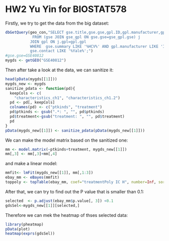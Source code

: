 HW2 Yu Yin for BIOSTAT578
========================================================
Firstly, we try to get the data from the big dataset:

```r
dbGetQuery(geo_con,"SELECT gse.title,gse.gse,gpl.ID,gpl.manufacturer,gpl.description
            FROM (gse JOIN gse_gpl ON gse.gse=gse_gpl.gse) j 
           JOIN gpl ON j.gpl=gpl.gpl 
           WHERE  gse.summary LIKE '%HCV%' AND gpl.manufacturer LIKE 'Illumina%' AND 
           gse.contact LIKE '%Yale%';")
#gse.gse=GSE40812
mygds <- getGEO("GSE40812")
```

Then after take a look at the data, we can sanitize it:

```r
head(pData(mygds[[1]]))
mygds_new <- mygds
sanitize_pdata <- function(pd){
  keepCols <- c(
    "characteristics_ch1", "characteristics_ch1.2")
  pd <- pd[, keepCols]
  colnames(pd) <- c("ptkinds", "treatment")
  pd$ptkinds <- gsub(".*: ", "", pd$ptkinds)
  pd$treatment<-gsub("treatment: ", "", pd$treatment)
  pd
}
pData(mygds_new[[1]]) <- sanitize_pdata(pData(mygds_new[[1]]))
```

We can make the model matrix based on the sanitized one:

```r
mm <- model.matrix(~ptkinds+treatment, mygds_new[[1]])
mm[,3] <- mm[,3]+mm[,4]
```
and make a linear model:
```r
mmfit<- lmFit(mygds_new[[1]], mm[,1:3])
ebay_mm <- eBayes(mmfit)
toppoly <- topTable(ebay_mm, coef="treatmentPoly IC H", number=Inf, sort.by="none")
```

After that, we can try to find out the P value that is smaller than 0.1:

```r
selected  <- p.adjust(ebay_mm$p.value[, 3]) <0.1
gdsSel<-mygds_new[[1]][selected,]
```

Therefore we can mek the heatmap of thses selected data:

```r
library(pheatmap)
pData(plot)
heatmap(exprs(gdsSel))
```
